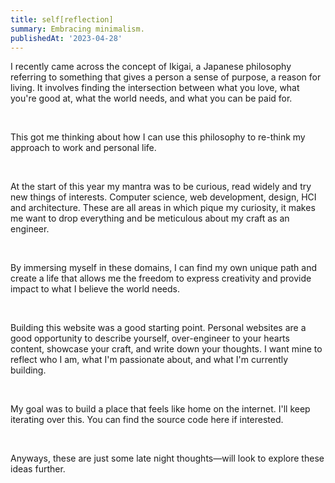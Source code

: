 ```yaml
---
title: self[reflection]
summary: Embracing minimalism.
publishedAt: '2023-04-28'
---
```


I recently came across the concept of <CustomLink href='https://en.wikipedia.org/wiki/Ikigai'>Ikigai</CustomLink>, a Japanese philosophy referring to something that gives a person a sense of purpose, a reason for living. It involves finding the intersection between what you love, what you're good at, what the world needs, and what you can be paid for.

<br />

This got me thinking about how I can use this philosophy to re-think my approach to work and personal life.

<br />

At the start of this year my mantra was to be curious, read widely and try new things of interests. Computer science, web development, design, <CustomLink href='https://en.wikipedia.org/wiki/Human%E2%80%93computer_interaction'>HCI</CustomLink> and architecture. These are all areas in which pique my curiosity, it makes me want to drop everything and be meticulous about my craft as an engineer.

<br />

By immersing myself in these domains, I can find my own unique path and create a life that allows me the freedom to express creativity and provide impact to what I believe the world needs.

<br />

Building this website was a good starting point. Personal websites are a good opportunity to describe yourself, over-engineer to your hearts content, showcase your craft, and write down your thoughts. I want mine to reflect who I am, what I'm passionate about, and what I'm currently building.

<br />

My goal was to build a place that feels like home on the internet. I'll keep iterating over this. You can find the source code <CustomLink href='https://github.com/kelvinampofo/kelvinamp.me'>here</CustomLink> if interested.

<br />

Anyways, these are just some late night thoughts&mdash;will look to explore these ideas further.
